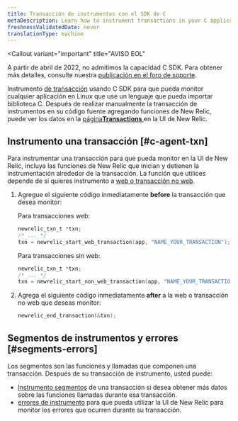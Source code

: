 ```yaml
---
title: Transacción de instrumentos con el SDK de C
metaDescription: Learn how to instrument transactions in your C application so you can monitor them with New Relic.
freshnessValidatedDate: never
translationType: machine
---
```


<Callout
  variant="important"
  title="AVISO EOL"
>
  A partir de abril de 2022, no admitimos la capacidad C SDK. Para obtener más detalles, consulte nuestra [publicación en el foro de soporte](https://discuss.newrelic.com/t/q1-bulk-eol-announcement-fy23/181744).
</Callout>

Instrumento [de transacción](/docs/apm/transactions/intro-transactions/transactions-new-relic-apm) usando C SDK para que pueda monitor cualquier aplicación en Linux que use un lenguaje que pueda importar biblioteca C. Después de realizar manualmente la transacción de instrumentos en su código fuente agregando funciones de New Relic, puede ver los datos en la [página<DoNotTranslate>**Transactions**</DoNotTranslate> ](/docs/apm/applications-menu/monitoring/transactions-page)en la UI de New Relic.

## Instrumento una transacción [#c-agent-txn]

Para instrumentar una transacción para que pueda monitor en la UI de New Relic, incluya las funciones de New Relic que inician y detienen la instrumentación alrededor de la transacción. La función que utilices depende de si quieres instrumento a [web o transacción no web](/docs/apm/transactions/intro-transactions/transactions-new-relic-apm#types).

1. Agregue el siguiente código inmediatamente <DoNotTranslate>**before**</DoNotTranslate> la transacción que desea monitor:

   Para transacciones web:

   ```c
   newrelic_txn_t *txn;
   /* ... */
   txn = newrelic_start_web_transaction(app, "NAME_YOUR_TRANSACTION");
   ```

   Para transacciones sin web:

   ```c
   newrelic_txn_t *txn;
   /* ... */
   txn = newrelic_start_non_web_transaction(app, "NAME_YOUR_TRANSACTION");
   ```

2. Agrega el siguiente código inmediatamente <DoNotTranslate>**after**</DoNotTranslate> a la web o transacción no web que deseas monitor:

   ```c
   newrelic_end_transaction(&txn);
   ```

## Segmentos de instrumentos y errores [#segments-errors]

Los segmentos son las funciones y llamadas que componen una transacción. Después de su transacción de instrumento, usted puede:

* [Instrumento segmentos](/docs/instrument-segments-c-agent) de una transacción si desea obtener más datos sobre las funciones llamadas durante esa transacción.
* [errores de instrumento](/docs/instrument-errors-c-agent) para que pueda utilizar la UI de New Relic para monitor los errores que ocurren durante su transacción.